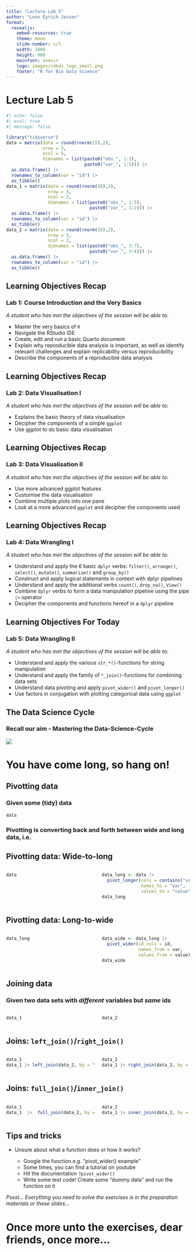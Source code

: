 ```yaml
---
title: "Lecture Lab 5"
author: "Leon Eyrich Jessen"
format:
  revealjs:
    embed-resources: true
    theme: moon
    slide-number: c/t
    width: 1600
    height: 900
    mainfont: avenir
    logo: images/r4bds_logo_small.png
    footer: "R for Bio Data Science"
---
```




<!--# ---------------------------------------------------------------------- -->
<!--# SLIDE ---------------------------------------------------------------- -->
<!--# ---------------------------------------------------------------------- -->
# Lecture Lab 5

```r
#| echo: false
#| eval: true
#| message: false

library("tidyverse")
data = matrix(data = round(rnorm(15),2),
              nrow = 3,
              ncol = 5,
              dimnames = list(paste0("obs_", 1:3),
                              paste0("var_", 1:5))) |>
  as.data.frame() |>
  rownames_to_column(var = "id") |>
  as_tibble()
data_1 = matrix(data = round(rnorm(10),2),
                nrow = 5,
                ncol = 2,
                dimnames = list(paste0("obs_", 1:5),
                                paste0("var_", 1:2))) |>
  as.data.frame() |>
  rownames_to_column(var = "id") |>
  as_tibble()
data_2 = matrix(data = round(rnorm(10),2),
                nrow = 5,
                ncol = 2,
                dimnames = list(paste0("obs_", 3:7),
                                paste0("var_", 3:4))) |>
  as.data.frame() |>
  rownames_to_column(var = "id") |>
  as_tibble()
```



<!--# ---------------------------------------------------------------------- -->
<!--# SLIDE ---------------------------------------------------------------- -->
<!--# ---------------------------------------------------------------------- -->
## Learning Objectives Recap

### Lab 1: Course Introduction and the Very Basics

_A student who has met the objectives of the session will be able to:_

- Master the very basics of `R`
- Navigate the RStudio IDE
- Create, edit and run a basic Quarto document
- Explain why reproducible data analysis is important, as well as identify relevant challenges and explain replicability versus reproducibility
- Describe the components of a reproducible data analysis



<!--# ---------------------------------------------------------------------- -->
<!--# SLIDE ---------------------------------------------------------------- -->
<!--# ---------------------------------------------------------------------- -->
## Learning Objectives Recap

### Lab 2: Data Visualisation I

_A student who has met the objectives of the session will be able to:_

- Explains the basic theory of data visualisation
- Decipher the components of a simple `ggplot`
- Use ggplot to do basic data visualisation



<!--# ---------------------------------------------------------------------- -->
<!--# SLIDE ---------------------------------------------------------------- -->
<!--# ---------------------------------------------------------------------- -->
## Learning Objectives Recap

### Lab 3: Data Visualisation II

_A student who has met the objectives of the session will be able to:_

- Use more advanced ggplot features
- Customise the data visualisation
- Combine multiple plots into one pane
- Look at a more advanced `ggplot` and decipher the components used



<!--# ---------------------------------------------------------------------- -->
<!--# SLIDE ---------------------------------------------------------------- -->
<!--# ---------------------------------------------------------------------- -->
## Learning Objectives Recap

### Lab 4: Data Wrangling I

_A student who has met the objectives of the session will be able to:_

- Understand and apply the 6 basic `dplyr` verbs: `filter()`, `arrange()`, `select()`, `mutate()`, `summarise()` and `group_by()`
- Construct and apply logical statements in context with dplyr pipelines
- Understand and apply the additional verbs `count()`, `drop_na()`, `View()`
- Combine `dplyr` verbs to form a data manipulation pipeline using the pipe `|>` operator
- Decipher the components and functions hereof in a `dplyr` pipeline



<!--# ---------------------------------------------------------------------- -->
<!--# SLIDE ---------------------------------------------------------------- -->
<!--# ---------------------------------------------------------------------- -->
## Learning Objectives For Today

### Lab 5: Data Wrangling II

_A student who has met the objectives of the session will be able to:_

- Understand and apply the various `str_*()`-functions for string manipulation
- Understand and apply the family of `*_join()`-functions for combining data sets
- Understand data pivoting and apply `pivot_wider()` and `pivot_longer()`
- Use factors in conjugation with plotting categorical data using `ggplot`



<!--# ---------------------------------------------------------------------- -->
<!--# SLIDE ---------------------------------------------------------------- -->
<!--# ---------------------------------------------------------------------- -->
## The Data Science Cycle

### Recall our aim - Mastering the Data-Science-Cycle

![](images/data_science_cycle.png)



<!--# ---------------------------------------------------------------------- -->
<!--# SLIDE ---------------------------------------------------------------- -->
<!--# ---------------------------------------------------------------------- -->
# You have come long, so hang on!



<!--# ---------------------------------------------------------------------- -->
<!--# SLIDE ---------------------------------------------------------------- -->
<!--# ---------------------------------------------------------------------- -->
## Pivotting data

### Given some (tidy) data
```r
data
```

### Pivotting is converting back and forth between wide and long data, i.e.



<!--# ---------------------------------------------------------------------- -->
<!--# SLIDE ---------------------------------------------------------------- -->
<!--# ---------------------------------------------------------------------- -->
## Pivotting data: Wide-to-long

:::: {.columns}

::: {.column width="50%"}
```r
data
```
:::

::: {.column width="50%"}
```r
data_long <- data |> 
  pivot_longer(cols = contains("var"),
               names_to = "var",
               values_to = "value")
data_long
```
:::

::::



<!--# ---------------------------------------------------------------------- -->
<!--# SLIDE ---------------------------------------------------------------- -->
<!--# ---------------------------------------------------------------------- -->
## Pivotting data: Long-to-wide

:::: {.columns}

::: {.column width="50%"}
```r
data_long
```
:::

::: {.column width="50%"}
```r
data_wide <- data_long |> 
  pivot_wider(id_cols = id,
              names_from = var,
              values_from = value)
data_wide
```
:::

::::



<!--# ---------------------------------------------------------------------- -->
<!--# SLIDE ---------------------------------------------------------------- -->
<!--# ---------------------------------------------------------------------- -->
## Joining data

### Given two data sets with _different_ variables but _same_ ids

:::: {.columns}

::: {.column width="50%"}
```r
data_1
```
:::

::: {.column width="50%"}
```r
data_2
```
:::

::::



<!--# ---------------------------------------------------------------------- -->
<!--# SLIDE ---------------------------------------------------------------- -->
<!--# ---------------------------------------------------------------------- -->
## Joins: `left_join()`/`right_join()`

:::: {.columns}

::: {.column width="50%"}
```r
data_1
data_1 |> left_join(data_2, by = "id")
```
:::

::: {.column width="50%"}
```r
data_2
data_1 |> right_join(data_2, by = "id")
```
:::

::::



<!--# ---------------------------------------------------------------------- -->
<!--# SLIDE ---------------------------------------------------------------- -->
<!--# ---------------------------------------------------------------------- -->
## Joins: `full_join()`/`inner_join()`

:::: {.columns}

::: {.column width="50%"}
```r
data_1
data_1  |>  full_join(data_2, by = "id")
```
:::

::: {.column width="50%"}
```r
data_2
data_1 |> inner_join(data_2, by = "id")
```
:::

::::



<!--# ---------------------------------------------------------------------- -->
<!--# SLIDE ---------------------------------------------------------------- -->
<!--# ---------------------------------------------------------------------- -->
## Tips and tricks

- Unsure about what a function does or how it works?

  - Google the function e.g. "pivot_wider() example"
  - Some times, you can find a tutorial on youtube
  - Hit the documentation `?pivot_wider()`
  - Write some test code! Create some "dummy data" and run the function on it

*Pssst... Everything you need to solve the exercises is in the preparation materials or these slides...*

<!--# ---------------------------------------------------------------------- -->
<!--# SLIDE ---------------------------------------------------------------- -->
<!--# ---------------------------------------------------------------------- -->
# Once more unto the exercises, dear friends, once more...
